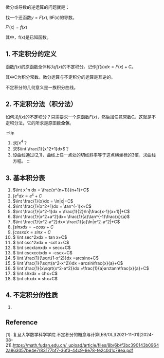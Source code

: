 


<WordCount>



微分或导数的逆运算的问题就是：

找一个还函数$y=F(x),\exists F(x)$的导数。

$F'(x) = f(x)$

其中，f(x)是已知函数。

## 1. 不定积分的定义

函数$f(x)$的原函数全体称为$f(x)$的不定积分。记作$\int f(x)dx = F(x)+C$。

其中C为积分常数。微分运算与不定积分的运算是互逆的。

不定积分的几何意义是一族积分曲线。

## 2. 不定积分法（积分法）

如何求$f(x)$的不定积分？只需要求一个原函数$F(x)$，然后加任意常数C。这就是不定积分法，它的所求是原函数**全体**。

:::tip
1. 求$\int x^4$？
2. 求$\int \frac{1}{x^2+1}dx$？
3. 设曲线通过(2,1)，曲线上任一点处的切线斜率等于这点横坐标的3倍，求曲线方程。
:::

## 3. 基本积分表

1. $\int x^n dx = \frac{x^{n+1}}{n+1}+C$
2. $\int e^x dx = e^x+C$
3. $\int \frac{1}{x}dx = \ln|x|+C$
4. $\int \frac{1}{x^2+1}dx = \tan^{-1}x+C$
5. $\int \frac{1}{x^2-1}dx = \frac{1}{2}\ln|\frac{x-1}{x+1}|+C$
6. $\int \frac{1}{x^2+a^2}dx= \frac{1}{a}\tan^{-1}\frac{x}{a}$
7. $\int \frac{1}{x^2-a^2}dx= \frac{1}{a}\ln|x^2-a^2|+C$
8. $\int sinxdx = -cosx+C$
9. $\int cosxdx = sinx+C$
10. $ \int sec^2xdx = tan x+C$
11. $ \int csc^2xdx = -cot x+C$
12. $ \int secxtanxdx = secx+C$
13. $ \int cscxcotxdx = -cscx+C$
14. $ \int \frac{1}{\sqrt{1-x^2}}dx =arcsinx+C$
15. $ \int \frac{1}{\sqrt{a^2-x^2}}dx =arcsin\frac{x}{a}+C$
16. $ \int \frac{1}{x\sqrt{x^2-a^2}}dx =\frac{1}{a}arctanh\frac{x}{a}+C$
17. $ \int shxdx = chx+C$
18. $ \int chxdx = shx+C$

## 4. 不定积分的性质

1. 


## Reference

[1]. 复旦大学数学科学学院.不定积分的概念与计算\[EB/OL\](2021-11-01)[2024-08-21].https://math.fudan.edu.cn/_upload/article/files/8b/6b/f3bc390143b09642a863057be4e7/83177bf7-36f3-44c9-9e78-fe2c0d1c79ea.pdf

</WordCount>